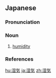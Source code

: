 ==Japanese==
{{ja-kanjitab|しつ|け|k1=しっ|yomi=o}}
{{ja-kanjitab|しつ|き|k1=しっ|yomi=o}}

===Pronunciation===
{{ja-pron|しっけ|acc=0|acc2=3|acc_ref=SMK2,NHK}}

===Noun===
{{ja-noun|しっけ|kyu=濕氣}} {{ja-altread|hira=しっき|rom=shikki}}

# [[humidity]]

===References===
<references/>

[[hu:湿気]]
[[ja:湿気]]
[[zh:湿気]]